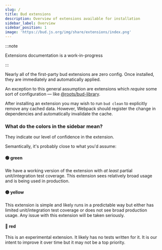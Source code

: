 ```yaml
---
slug: /
title: Bud extensions
description: Overview of extensions available for installation
sidebar_label: Overview
sidebar_position: 1
image: 'https://bud.js.org/img/share/extensions/index.png'
---
```


:::note

Extensions documentation is a work-in-progress

:::

Nearly all of the first-party bud extensions are zero config. Once installed, they are immediately and automatically applied.

An exception to this general assumption are extensions which _require_ some sort of configuration — like [@roots/bud-library](/extensions/bud-library).

After installing an extension you may wish to run `bud clean` to explicitly remove any cached data. However, Webpack should
register the change in dependencies and automatically invalidate the cache.

### What do the colors in the sidebar mean?

They indicate our level of confidence in the extension.

Semantically, it's probably close to what you'd assume:

#### 🟢 green

We have a working version of the extension with _at least_ partial unit/integration test coverage.
This extension sees relatively broad usage and is being used in production.

#### 🟡 yellow

This extension is simple and likely runs in a predictable way but either has limited unit/integration
test coverage or does not see broad production usage. Any issue with this extension will be taken seriously.

#### 🔴 red

This is an experimental extension. It likely has no tests written for it. It is our intent to improve it
over time but it may not be a top priority.

